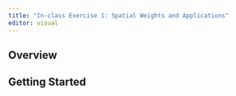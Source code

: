 ```yaml
---
title: "In-class Exercise 1: Spatial Weights and Applications"
editor: visual
---
```


## Overview

## Getting Started
